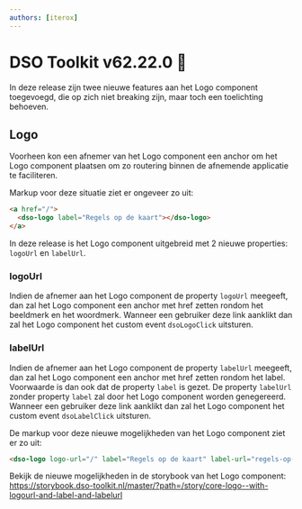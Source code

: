 ```yaml
---
authors: [iterox]
---
```


# DSO Toolkit v62.22.0 🐸

In deze release zijn twee nieuwe features aan het Logo component toegevoegd, die op zich niet breaking zijn, maar toch een toelichting behoeven.

## Logo

Voorheen kon een afnemer van het Logo component een anchor om het Logo component plaatsen om zo routering binnen de afnemende applicatie te faciliteren.

Markup voor deze situatie ziet er ongeveer zo uit:

```html
<a href="/">
  <dso-logo label="Regels op de kaart"></dso-logo>
</a>
```

In deze release is het Logo component uitgebreid met 2 nieuwe properties: `logoUrl` en `labelUrl`.

### logoUrl

Indien de afnemer aan het Logo component de property `logoUrl` meegeeft, dan zal het Logo component een anchor met href zetten rondom het beeldmerk en het woordmerk.
Wanneer een gebruiker deze link aanklikt dan zal het Logo component het custom event `dsoLogoClick` uitsturen.

### labelUrl

Indien de afnemer aan het Logo component de property `labelUrl` meegeeft, dan zal het Logo component een anchor met href zetten rondom het label.
Voorwaarde is dan ook dat de property `label` is gezet. De property `labelUrl` zonder property `label` zal door het Logo component worden genegereerd.
Wanneer een gebruiker deze link aanklikt dan zal het Logo component het custom event `dsoLabelClick` uitsturen.

De markup voor deze nieuwe mogelijkheden van het Logo component ziet er zo uit:

```html
<dso-logo logo-url="/" label="Regels op de kaart" label-url="regels-op-de-kaart"></dso-logo>
```

Bekijk de nieuwe mogelijkheden in de storybook van het Logo component: https://storybook.dso-toolkit.nl/master/?path=/story/core-logo--with-logourl-and-label-and-labelurl
